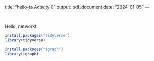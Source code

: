 
title: "hello-ta Activity 0"
output: pdf_document
date: "2024-01-05"
---

<br>

Hello, network!


```{r}
install.packages("tidyverse")
library(tidyverse)

install.packages("igraph")
library(igraph)
```

